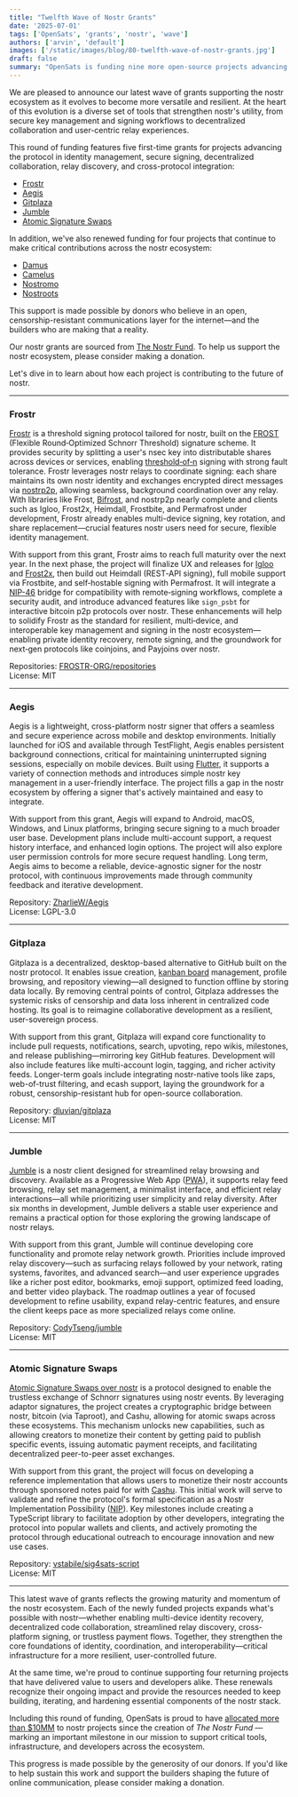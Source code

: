 ```yaml
---
title: "Twelfth Wave of Nostr Grants"
date: '2025-07-01'
tags: ['OpenSats', 'grants', 'nostr', 'wave']
authors: ['arvin', 'default']
images: ['/static/images/blog/80-twelfth-wave-of-nostr-grants.jpg']
draft: false
summary: "OpenSats is funding nine more open-source projects advancing the nostr ecosystem."
---
```


We are pleased to announce our latest wave of grants supporting the nostr
ecosystem as it evolves to become more versatile and resilient. At the heart of
this evolution is a diverse set of tools that strengthen nostr's utility, from
secure key management and signing workflows to decentralized collaboration and
user-centric relay experiences.

This round of funding features five first-time grants for projects advancing the
protocol in identity management, secure signing, decentralized collaboration,
relay discovery, and cross-protocol integration:

- [Frostr](#frostr)
- [Aegis](#aegis)
- [Gitplaza](#gitplaza)
- [Jumble](#jumble)
- [Atomic Signature Swaps](#atomic-signature-swaps)

In addition, we've also renewed funding for four projects that continue to make
critical contributions across the nostr ecosystem:

- [Damus](/blog/nostr-grants-july-2023#damus)
- [Camelus](/blog/nostr-grants-december-2023#camelus)
- [Nostromo](/blog/nostr-grants-july-2024#nostrmo)
- [Nostroots](/blog/nostr-grants-august-2024#nostroots)

This support is made possible by donors who believe in an open,
censorship-resistant communications layer for the internet—and the builders
who are making that a reality.

Our nostr grants are sourced from [The Nostr Fund](/funds/nostr). To help us
support the nostr ecosystem, please consider making a donation.

<center>
    <DonateToNostrFundButton/>
</center>

Let's dive in to learn about how each project is contributing to the future of
nostr.

---

### Frostr

[Frostr](https://www.frostr.org/) is a threshold signing protocol tailored for
nostr, built on the [FROST](https://eprint.iacr.org/2020/852) (Flexible
Round‑Optimized Schnorr Threshold) signature scheme. It provides security by
splitting a user's nsec key into distributable shares across devices or
services, enabling
[threshold‑of‑n](https://en.wikipedia.org/wiki/Threshold_cryptosystem) signing
with strong fault tolerance. Frostr leverages nostr relays to coordinate
signing: each share maintains its own nostr identity and exchanges encrypted
direct messages via
[nostrp2p](https://ryogrid.github.io/tech-entry/about-nostrp2p.html), allowing
seamless, background coordination over any relay. With libraries like Frost,
[Bifrost](https://github.com/FROSTR-ORG/bifrost), and nostrp2p nearly complete
and clients such as Igloo, Frost2x, Heimdall, Frostbite, and Permafrost under
development, Frostr already enables multi-device signing, key rotation, and
share replacement—crucial features nostr users need for secure, flexible
identity management.

With support from this grant, Frostr aims to reach full maturity over the next
year. In the next phase, the project will finalize UX and releases for
[Igloo](https://github.com/FROSTR-ORG/igloo-desktop) and
[Frost2x](https://github.com/FROSTR-ORG/frost2x), then build out Heimdall
(REST‑API signing), full mobile support via Frostbite, and self‑hostable signing
with Permafrost. It will integrate a
[NIP-46](https://github.com/nostr-protocol/nips/blob/master/46.md) bridge for
compatibility with remote‑signing workflows, complete a security audit, and
introduce advanced features like `sign_psbt` for interactive bitcoin p2p protocols
over nostr. These enhancements will help to solidify Frostr as the standard for
resilient, multi‑device, and interoperable key management and signing in the
nostr ecosystem—enabling private identity recovery, remote signing, and the
groundwork for next‑gen protocols like coinjoins, and Payjoins over nostr.

Repositories:
[FROSTR-ORG/repositories](https://github.com/orgs/FROSTR-ORG/repositories)  
License: MIT

---

### Aegis

Aegis is a lightweight, cross-platform nostr signer that offers a seamless and
secure experience across mobile and desktop environments. Initially launched for
iOS and available through TestFlight, Aegis enables persistent background
connections, critical for maintaining uninterrupted signing sessions,
especially on mobile devices. Built using
[Flutter](https://github.com/flutter/flutter), it supports a variety of
connection methods and introduces simple nostr key management in a user-friendly
interface. The project fills a gap in the nostr ecosystem by offering a signer
that's actively maintained and easy to integrate.

With support from this grant, Aegis will expand to Android, macOS, Windows, and
Linux platforms, bringing secure signing to a much broader user base.
Development plans include multi-account support, a request history interface,
and enhanced login options. The project will also explore user permission
controls for more secure request handling. Long term, Aegis aims to become a
reliable, device-agnostic signer for the nostr protocol, with continuous
improvements made through community feedback and iterative development.

Repository: [ZharlieW/Aegis](https://github.com/ZharlieW/Aegis)  
License: LGPL-3.0

---

### Gitplaza

Gitplaza is a decentralized, desktop-based alternative to GitHub built on the
nostr protocol. It enables issue creation, [kanban
board](https://codeberg.org/dluvian/gitplaza/src/branch/master/screenshots/themed_kanban_board.gif)
management, profile browsing, and repository viewing—all designed to function
offline by storing data locally. By removing central points of control, Gitplaza
addresses the systemic risks of censorship and data loss inherent in centralized
code hosting. Its goal is to reimagine collaborative development as a resilient,
user-sovereign process.

With support from this grant, Gitplaza will expand core functionality to include
pull requests, notifications, search, upvoting, repo wikis, milestones, and
release publishing—mirroring key GitHub features. Development will also
include features like multi-account login, tagging, and richer activity feeds.
Longer-term goals include integrating nostr-native tools like zaps, web-of-trust
filtering, and ecash support, laying the groundwork for a robust,
censorship-resistant hub for open-source collaboration.

Repository: [dluvian/gitplaza](https://codeberg.org/dluvian/gitplaza)  
License: MIT

---

### Jumble

[Jumble](https://jumble.social/) is a nostr client designed for streamlined
relay browsing and discovery. Available as a Progressive Web App
([PWA](https://en.wikipedia.org/wiki/Progressive_web_app)), it supports relay
feed browsing, relay set management, a minimalist interface, and efficient relay
interactions—all while prioritizing user simplicity and relay diversity. After
six months in development, Jumble delivers a stable user experience and remains
a practical option for those exploring the growing landscape of nostr relays.

With support from this grant, Jumble will continue developing core functionality
and promote relay network growth. Priorities include improved relay
discovery—such as surfacing relays followed by your network, rating systems,
favorites, and advanced search—and user experience upgrades like a richer post
editor, bookmarks, emoji support, optimized feed loading, and better video
playback. The roadmap outlines a year of focused development to refine
usability, expand relay-centric features, and ensure the client keeps pace as
more specialized relays come online.

Repository: [CodyTseng/jumble](https://github.com/CodyTseng/jumble)  
License: MIT

---

### Atomic Signature Swaps

[Atomic Signature Swaps over
nostr](https://github.com/vstabile/nips/blob/atomic-signature-swaps/XX.md) is a
protocol designed to enable the trustless exchange of Schnorr signatures using
nostr events. By leveraging adaptor signatures, the project creates a
cryptographic bridge between nostr, bitcoin (via Taproot), and Cashu, allowing
for atomic swaps across these ecosystems. This mechanism unlocks new
capabilities, such as allowing creators to monetize their content by getting
paid to publish specific events, issuing automatic payment receipts, and
facilitating decentralized peer-to-peer asset exchanges.

With support from this grant, the project will focus on developing a reference
implementation that allows users to monetize their nostr accounts through
sponsored notes paid for with [Cashu](https://cashu.space/). This initial work
will serve to validate and refine the protocol's formal specification as a Nostr
Implementation Possibility
([NIP](https://github.com/nostr-protocol/nips?tab=readme-ov-file#nips)). Key
milestones include creating a TypeScript library to facilitate adoption by other
developers, integrating the protocol into popular wallets and clients, and
actively promoting the protocol through educational outreach to encourage
innovation and new use cases.

Repository:
[vstabile/sig4sats-script](https://github.com/vstabile/sig4sats-script)  
License: MIT

---

This latest wave of grants reflects the growing maturity and momentum of the
nostr ecosystem. Each of the newly funded projects expands what's possible with
nostr—whether enabling multi-device identity recovery, decentralized code
collaboration, streamlined relay discovery, cross-platform signing, or trustless
payment flows. Together, they strengthen the core foundations of identity,
coordination, and interoperability—critical infrastructure for a more
resilient, user-controlled future.

At the same time, we're proud to continue supporting four returning projects
that have delivered value to users and developers alike. These renewals
recognize their ongoing impact and provide the resources needed to keep
building, iterating, and hardening essential components of the nostr stack.

Including this round of funding, OpenSats is proud to have
[allocated more than $10MM](/transparency)
to nostr projects since the creation of _The Nostr Fund_
—marking an important milestone in our mission to support critical tools,
infrastructure, and developers across the ecosystem.

This progress is made possible by the generosity of our donors. If you'd like to
help sustain this work and support the builders shaping the future of online
communication, please consider making a donation.

<center>
    <DonateToNostrFundButton/>
</center>
